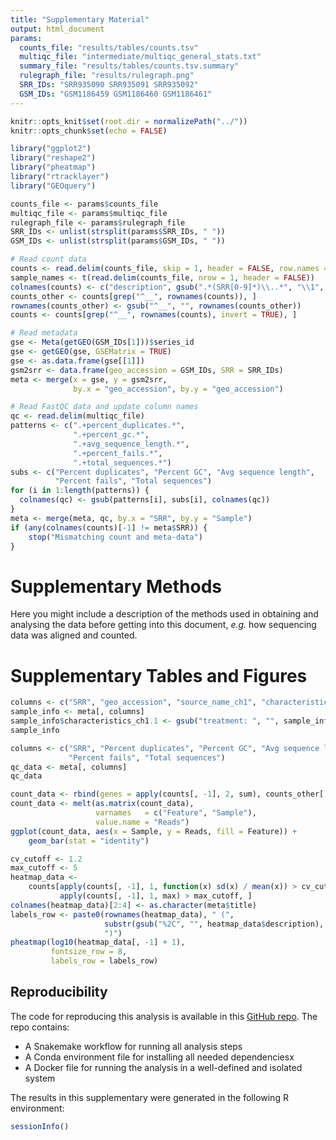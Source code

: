 ```yaml
---
title: "Supplementary Material"
output: html_document
params:
  counts_file: "results/tables/counts.tsv"
  multiqc_file: "intermediate/multiqc_general_stats.txt"
  summary_file: "results/tables/counts.tsv.summary"
  rulegraph_file: "results/rulegraph.png"
  SRR_IDs: "SRR935090 SRR935091 SRR935092"
  GSM_IDs: "GSM1186459 GSM1186460 GSM1186461"
---
```


```r
knitr::opts_knit$set(root.dir = normalizePath("../"))
knitr::opts_chunk$set(echo = FALSE)
```

```r
library("ggplot2")
library("reshape2")
library("pheatmap")
library("rtracklayer")
library("GEOquery")
```

```r
counts_file <- params$counts_file
multiqc_file <- params$multiqc_file
rulegraph_file <- params$rulegraph_file
SRR_IDs <- unlist(strsplit(params$SRR_IDs, " "))
GSM_IDs <- unlist(strsplit(params$GSM_IDs, " "))
```

```r
# Read count data
counts <- read.delim(counts_file, skip = 1, header = FALSE, row.names = 1)
sample_names <- t(read.delim(counts_file, nrow = 1, header = FALSE))
colnames(counts) <- c("description", gsub(".*(SRR[0-9]*)\\..*", "\\1", sample_names))
counts_other <- counts[grep("^__", rownames(counts)), ]
rownames(counts_other) <- gsub("^__", "", rownames(counts_other))
counts <- counts[grep("^__", rownames(counts), invert = TRUE), ]

# Read metadata
gse <- Meta(getGEO(GSM_IDs[1]))$series_id
gse <- getGEO(gse, GSEMatrix = TRUE)
gse <- as.data.frame(gse[[1]])
gsm2srr <- data.frame(geo_accession = GSM_IDs, SRR = SRR_IDs)
meta <- merge(x = gse, y = gsm2srr,
              by.x = "geo_accession", by.y = "geo_accession")

# Read FastQC data and update column names
qc <- read.delim(multiqc_file)
patterns <- c(".+percent_duplicates.*",
              ".+percent_gc.*",
              ".+avg_sequence_length.*",
              ".+percent_fails.*",
              ".+total_sequences.*")
subs <- c("Percent duplicates", "Percent GC", "Avg sequence length",
          "Percent fails", "Total sequences")
for (i in 1:length(patterns)) {
  colnames(qc) <- gsub(patterns[i], subs[i], colnames(qc))
}
meta <- merge(meta, qc, by.x = "SRR", by.y = "Sample")
if (any(colnames(counts)[-1] != meta$SRR)) {
    stop("Mismatching count and meta-data")
}
```

# Supplementary Methods

Here you might include a description of the methods used in obtaining and
analysing the data before getting into this document, *e.g.* how sequencing data
was aligned and counted.

# Supplementary Tables and Figures

```r
columns <- c("SRR", "geo_accession", "source_name_ch1", "characteristics_ch1.1")
sample_info <- meta[, columns]
sample_info$characteristics_ch1.1 <- gsub("treatment: ", "", sample_info$characteristics_ch1.1)
sample_info
```

```r
columns <- c("SRR", "Percent duplicates", "Percent GC", "Avg sequence length",
             "Percent fails", "Total sequences")
qc_data <- meta[, columns]
qc_data
```

```r
count_data <- rbind(genes = apply(counts[, -1], 2, sum), counts_other[, -1])
count_data <- melt(as.matrix(count_data),
                   varnames   = c("Feature", "Sample"),
                   value.name = "Reads")
ggplot(count_data, aes(x = Sample, y = Reads, fill = Feature)) +
    geom_bar(stat = "identity")
```

```r
cv_cutoff <- 1.2
max_cutoff <- 5
heatmap_data <-
    counts[apply(counts[, -1], 1, function(x) sd(x) / mean(x)) > cv_cutoff &
           apply(counts[, -1], 1, max) > max_cutoff, ]
colnames(heatmap_data)[2:4] <- as.character(meta$title)
labels_row <- paste0(rownames(heatmap_data), " (",
                     substr(gsub("%2C", "", heatmap_data$description), 1, 50),
                     ")")
pheatmap(log10(heatmap_data[, -1] + 1),
         fontsize_row = 8,
         labels_row = labels_row)
```

## Reproducibility

The code for reproducing this analysis is available in this [GitHub repo](https://github.com/NBISweden/workshop-reproducible-research/tree/master/docker).
The repo contains:

* A Snakemake workflow for running all analysis steps
* A Conda environment file for installing all needed dependenciesx
* A Docker file for running the analysis in a well-defined and isolated system

The results in this supplementary were generated in the following R environment:

```r
sessionInfo()
```

